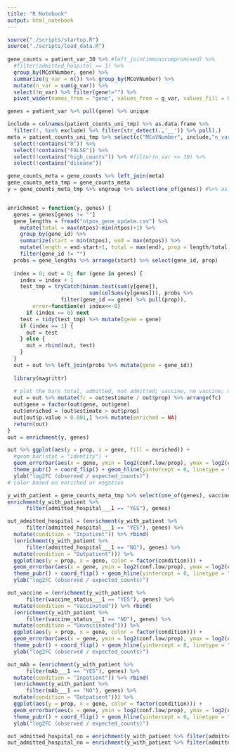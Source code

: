 ```yaml
---
title: "R Notebook"
output: html_notebook
---
```


```r
source("./scripts/startup.R")
source("./scripts/load_data.R")
  
gene_counts = patient_var_30 %>% #left_join(immunocompromised) %>%
  #filter(admitted_hospital == 1) %>%
  group_by(MCoVNumber, gene) %>% 
  summarize(g_var = n()) %>% group_by(MCoVNumber) %>% 
  mutate(n_var = sum(g_var)) %>% 
  select(!n_var) %>% filter(gene!="") %>%
  pivot_wider(names_from = "gene", values_from = g_var, values_fill = 0)

genes = patient_var %>% pull(gene) %>% unique

include = colnames(patient_counts_uni_tmp) %>% as.data.frame %>% 
  filter(!. %in% exclude) %>% filter(str_detect(.,'__')) %>% pull(.)
meta = patient_counts_uni_tmp %>% select(c("MCoVNumber", include,"n_var")) %>%
  select(!contains("0")) %>%
  select(!contains("FALSE")) %>%
  select(!contains("high_counts")) %>% #filter(n_var <= 30) %>%
  select(!contains("disease"))

gene_counts_meta = gene_counts %>% left_join(meta)
gene_counts_meta_tmp = gene_counts_meta
y = gene_counts_meta_tmp %>% ungroup %>% select(one_of(genes)) #%>% as.matrix


enrichment = function(y, genes) {
  genes = genes[genes != ""]
  gene_lengths = fread("ntpos_gene_update.csv") %>% 
    mutate(total = max(ntpos)-min(ntpos)+1) %>% 
    group_by(gene_id) %>%
    summarize(start = min(ntpos), end = max(ntpos)) %>% 
    mutate(length = end-start+1, total = max(end), prop = length/total) %>%
    filter(gene_id != "")
  probs = gene_lengths %>% arrange(start) %>% select(gene_id, prop)
  
  index = 0; out = 0; for (gene in genes) {
    index = index + 1
    test_tmp = tryCatch(binom.test(sum(y[gene]), 
                          sum(colSums(y[genes])), probs %>% 
                 filter(gene_id == gene) %>% pull(prop)),
        error=function(e) index<<-0)
      if (index == 0) next
    test = tidy(test_tmp) %>% mutate(gene = gene)
    if (index == 1) {
      out = test
    } else {
      out = rbind(out, test)
    }
  }
  out = out %>% left_join(probs %>% mutate(gene = gene_id))
  
  library(magrittr)
  
  # plot the bars total, admitted, not admitted; vaccine, no vaccine; mab vs no mab.
  out = out %>% mutate(fc = out$estimate / out$prop) %>% arrange(fc)
  out$gene = factor(out$gene, out$gene)
  out$enriched = (out$estimate > out$prop)
  out[out$p.value > 0.001,] %<>% mutate(enriched = NA)
  return(out)
}
out = enrichment(y, genes)

out %>% ggplot(aes(y = prop, x = gene, fill = enriched)) + 
  #geom_bar(stat = "identity") + 
  geom_errorbar(aes(x = gene, ymin = log2(conf.low/prop), ymax = log2(conf.high/prop))) +
  theme_pubr() + coord_flip() + geom_hline(yintercept = 0, linetype = "dashed") +
  ylab("log2FC (observed / expected_counts)")
# color based on enriched or negative
```

```r
y_with_patient = gene_counts_meta_tmp %>% select(one_of(genes), vaccine_status___1, admitted_hospital___1, mAb___1)
enrichment(y_with_patient %>% 
      filter(admitted_hospital___1 == "YES"), genes)

out_admitted_hospital = (enrichment(y_with_patient %>% 
      filter(admitted_hospital___1 == "YES"), genes) %>%
  mutate(condition = "Inpatient")) %>% rbind(
  (enrichment(y_with_patient %>% 
      filter(admitted_hospital___1 == "NO"), genes) %>%
  mutate(condition = "Outpatient"))) %>%
  ggplot(aes(y = prop, x = gene, color = factor(condition))) + 
  geom_errorbar(aes(x = gene, ymin = log2(conf.low/prop), ymax = log2(conf.high/prop)), position=position_dodge(width=0.3)) +
  theme_pubr() + coord_flip() + geom_hline(yintercept = 0, linetype = "dashed") +
  ylab("log2FC (observed / expected_counts)")

out_vaccine = (enrichment(y_with_patient %>% 
      filter(vaccine_status___1 == "YES"), genes) %>%
  mutate(condition = "Vaccinated")) %>% rbind(
  (enrichment(y_with_patient %>% 
      filter(vaccine_status___1 == "NO"), genes) %>%
  mutate(condition = "Unvaccinated"))) %>%
  ggplot(aes(y = prop, x = gene, color = factor(condition))) + 
  geom_errorbar(aes(x = gene, ymin = log2(conf.low/prop), ymax = log2(conf.high/prop)), position=position_dodge(width=0.3)) +
  theme_pubr() + coord_flip() + geom_hline(yintercept = 0, linetype = "dashed") +
  ylab("log2FC (observed / expected_counts)")

out_mAb = (enrichment(y_with_patient %>% 
      filter(mAb___1 == "YES"), genes) %>%
  mutate(condition = "Inpatient")) %>% rbind(
  (enrichment(y_with_patient %>% 
      filter(mAb___1 == "NO"), genes) %>%
  mutate(condition = "Outpatient"))) %>%
  ggplot(aes(y = prop, x = gene, color = factor(condition))) + 
  geom_errorbar(aes(x = gene, ymin = log2(conf.low/prop), ymax = log2(conf.high/prop)), position=position_dodge(width=0.3)) +
  theme_pubr() + coord_flip() + geom_hline(yintercept = 0, linetype = "dashed") +
  ylab("log2FC (observed / expected_counts)")

out_admitted_hospital_no = enrichment(y_with_patient %>% filter(admitted_hospital___1 == "NO"), genes)
out_admitted_hospital_no = enrichment(y_with_patient %>% filter(admitted_hospital___1 == "NO"), genes)

```

